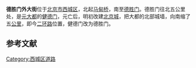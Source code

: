 {{unreferenced|time=2015-12-18T08:47:40+00:00}}
{{coord|39.95546|116.37313|display=title}}
'''德胜门外大街'''位于[[北京市|北京市]][[西城区|西城区]]，北起[[马甸桥|马甸桥]]，南至[[德胜门|德胜门]]。德胜门往北五公里处，是[[元朝|元]][[大都|大都]]的[[德胜门|健德门]]，元亡后，明初改建[[北京城|北京城]]，把大都的北部城墙，向南缩了五[[公里|公里]]，即今[[北京二環路|二环路]]位置，健德门改为德胜门。
{{Infobox China Road
|路牌类型 = Beijing
|道路方向 = NS
|中文道路名称 = 德胜门外大街
|道路名称拼音 = DESHENGMENWAIDAJIE
|图片 = 
|图片说明 = 
|道路属性 = 
|道路总长度 = 
|车速限制 = 
|行车线数量 = 
|所在地区 =北京市西城区
|起点 = 马甸桥
|终点 = 德胜门桥
|路段主要建筑 = 
}}

==参考文献==
{{reflist}}

{{交通小作品}}
{{北京公路网}}
[[Category:西城区道路|Category:西城区道路]]